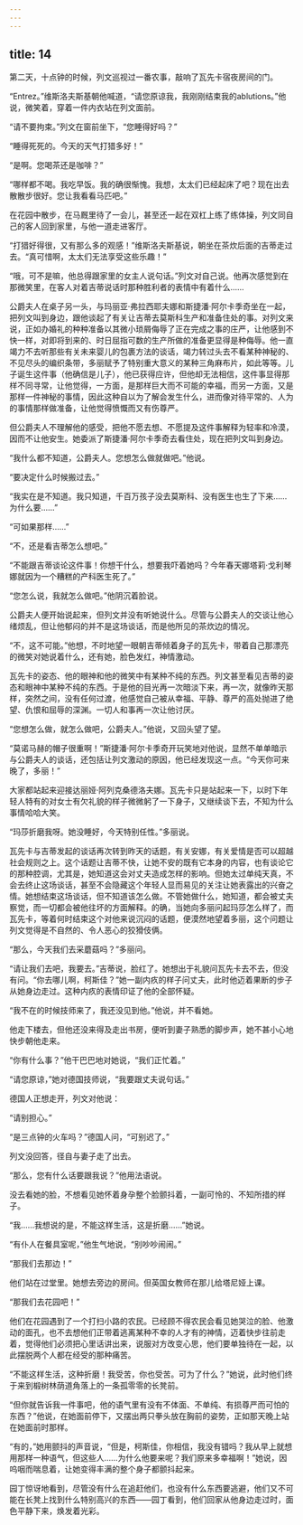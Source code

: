 ```yaml
---
---
---
```

title: 14
---




第二天，十点钟的时候，列文巡视过一番农事，敲响了瓦先卡宿夜房间的门。

“Entrez。”维斯洛夫斯基朝他喊道，“请您原谅我，我刚刚结束我的ablutions。”他说，微笑着，穿着一件内衣站在列文面前。

“请不要拘束。”列文在窗前坐下，“您睡得好吗？”

“睡得死死的。今天的天气打猎多好！”

“是啊。您喝茶还是咖啡？”

“哪样都不喝。我吃早饭。我的确很惭愧。我想，太太们已经起床了吧？现在出去散散步很好。您让我看看马匹吧。”

在花园中散步，在马厩里待了一会儿，甚至还一起在双杠上练了练体操，列文同自己的客人回到家里，与他一道走进客厅。

“打猎好得很，又有那么多的观感！”维斯洛夫斯基说，朝坐在茶炊后面的吉蒂走过去。“真可惜啊，太太们无法享受这些乐趣！”

“哦，可不是嘛，他总得跟家里的女主人说句话。”列文对自己说。他再次感觉到在那微笑里，在客人对着吉蒂说话时那种胜利者的表情中有着什么……

公爵夫人在桌子另一头，与玛丽亚·弗拉西耶夫娜和斯捷潘·阿尔卡季奇坐在一起，把列文叫到身边，跟他谈起了有关让吉蒂去莫斯科生产和准备住处的事。对列文来说，正如办婚礼的种种准备以其微小琐屑侮辱了正在完成之事的庄严，让他感到不快一样，对即将到来的、时日屈指可数的生产所做的准备更显得是种侮辱。他一直竭力不去听那些有关未来婴儿的包裹方法的谈话，竭力转过头去不看某种神秘的、不见尽头的编织条带，多丽赋予了特别重大意义的某种三角麻布片，如此等等。儿子诞生这件事（他确信是儿子），他已获得应许，但他却无法相信，这件事显得那样不同寻常，让他觉得，一方面，是那样巨大而不可能的幸福，而另一方面，又是那样一件神秘的事情，因此这种自以为了解会发生什么，进而像对待平常的、人为的事情那样做准备，让他觉得愤慨而又有伤尊严。

但公爵夫人不理解他的感受，把他不愿去想、不愿提及这件事解释为轻率和冷漠，因而不让他安生。她委派了斯捷潘·阿尔卡季奇去看住处，现在把列文叫到身边。

“我什么都不知道，公爵夫人。您想怎么做就做吧。”他说。

“要决定什么时候搬过去。”

“我实在是不知道。我只知道，千百万孩子没去莫斯科、没有医生也生了下来……为什么要……”

“可如果那样……”

“不，还是看吉蒂怎么想吧。”

“不能跟吉蒂谈论这件事！你想干什么，想要我吓着她吗？今年春天娜塔莉·戈利琴娜就因为一个糟糕的产科医生死了。”

“您怎么说，我就怎么做吧。”他阴沉着脸说。

公爵夫人便开始说起来，但列文并没有听她说什么。尽管与公爵夫人的交谈让他心绪烦乱，但让他郁闷的并不是这场谈话，而是他所见的茶炊边的情况。

“不，这不可能。”他想，不时地望一眼朝吉蒂倾着身子的瓦先卡，带着自己那漂亮的微笑对她说着什么，还有她，脸色发红，神情激动。

瓦先卡的姿态、他的眼神和他的微笑中有某种不纯的东西。列文甚至看见吉蒂的姿态和眼神中某种不纯的东西。于是他的目光再一次暗淡下来，再一次，就像昨天那样，突然之间，没有任何过渡，他感觉自己被从幸福、平静、尊严的高处抛进了绝望、仇恨和屈辱的深渊。一切人和事再一次让他讨厌。

“您想怎么做，就怎么做吧，公爵夫人。”他说，又回头望了望。

“莫诺马赫的帽子很重啊！”斯捷潘·阿尔卡季奇开玩笑地对他说，显然不单单暗示与公爵夫人的谈话，还包括让列文激动的原因，他已经发现这一点。“今天你可来晚了，多丽！”

大家都站起来迎接达丽娅·阿列克桑德洛夫娜。瓦先卡只是站起来一下，以时下年轻人特有的对女士有欠礼貌的样子微微躬了一下身子，又继续谈下去，不知为什么事情哈哈大笑。

“玛莎折磨我呀。她没睡好，今天特别任性。”多丽说。

瓦先卡与吉蒂发起的谈话再次转到昨天的话题，有关安娜，有关爱情是否可以超越社会规则之上。这个话题让吉蒂不快，让她不安的既有它本身的内容，也有谈论它的那种腔调，尤其是，她知道这会对丈夫造成怎样的影响。但她太过单纯天真，不会去终止这场谈话，甚至不会隐藏这个年轻人显而易见的关注让她表露出的兴奋之情。她想结束这场谈话，但不知道该怎么做。不管她做什么，她知道，都会被丈夫察觉，而一切都会被他往坏的方面解释。的确，当她向多丽问起玛莎怎么样了，而瓦先卡，等着何时结束这个对他来说沉闷的话题，便漠然地望着多丽，这个问题让列文觉得是不自然的、令人恶心的狡猾伎俩。

“那么，今天我们去采蘑菇吗？”多丽问。

“请让我们去吧，我要去。”吉蒂说，脸红了。她想出于礼貌问瓦先卡去不去，但没有问。“你去哪儿啊，柯斯佳？”她一副内疚的样子问丈夫，此时他迈着果断的步子从她身边走过。这种内疚的表情印证了他的全部怀疑。

“我不在的时候技师来了，我还没见到他。”他说，并不看她。

他走下楼去，但他还没来得及走出书房，便听到妻子熟悉的脚步声，她不甚小心地快步朝他走来。

“你有什么事？”他干巴巴地对她说，“我们正忙着。”

“请您原谅，”她对德国技师说，“我要跟丈夫说句话。”

德国人正想走开，列文对他说：

“请别担心。”

“是三点钟的火车吗？”德国人问，“可别迟了。”

列文没回答，径自与妻子走了出去。

“那么，您有什么话要跟我说？”他用法语说。

没去看她的脸，不想看见她怀着身孕整个脸颤抖着，一副可怜的、不知所措的样子。

“我……我想说的是，不能这样生活，这是折磨……”她说。

“有仆人在餐具室呢，”他生气地说，“别吵吵闹闹。”

“那我们去那边！”

他们站在过堂里。她想去旁边的房间。但英国女教师在那儿给塔尼娅上课。

“那我们去花园吧！”

他们在花园遇到了一个打扫小路的农民。已经顾不得农民会看见她哭泣的脸、他激动的面孔，也不去想他们正带着逃离某种不幸的人才有的神情，迈着快步往前走着，觉得他们必须把心里话讲出来，说服对方改变心思，他们要单独待在一起，以此摆脱两个人都在经受的那种痛苦。

“不能这样生活，这种折磨！我受苦，你也受苦。可为了什么？”她说，此时他们终于来到椴树林荫道角落上的一条孤零零的长凳前。

“但你就告诉我一件事吧，他的语气里有没有不体面、不单纯、有损尊严而可怕的东西？”他说，在她面前停下，又摆出两只拳头放在胸前的姿势，正如那天晚上站在她面前时那样。

“有的，”她用颤抖的声音说，“但是，柯斯佳，你相信，我没有错吗？我从早上就想用那样一种语气，但这些人……为什么他要来呢？我们原来多幸福啊！”她说，因呜咽而喘息着，让她变得丰满的整个身子都颤抖起来。

园丁惊讶地看到，尽管没有什么在追赶他们，也没有什么东西要逃避，他们又不可能在长凳上找到什么特别高兴的东西——园丁看到，他们回家从他身边走过时，面色平静下来，焕发着光彩。